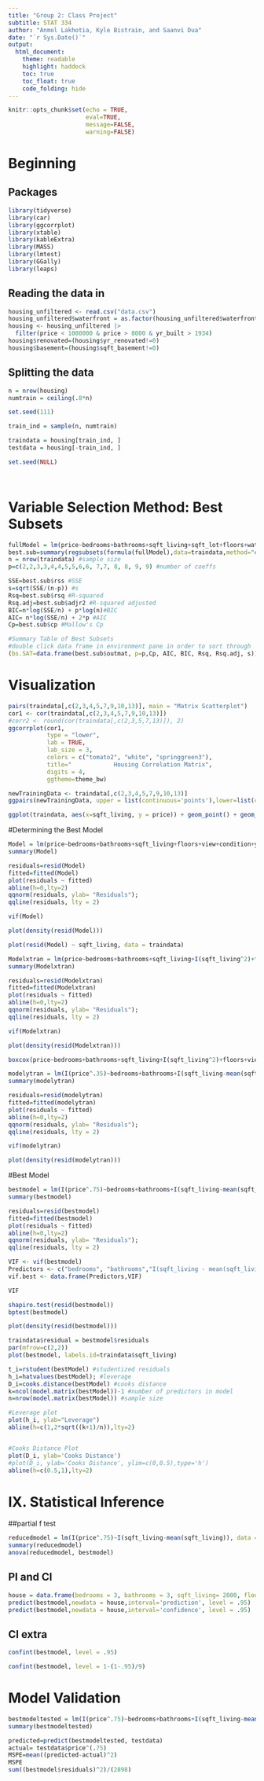 ---
title: "Group 2: Class Project"
subtitle: STAT 334
author: "Anmol Lakhotia, Kyle Bistrain, and Saanvi Dua"
date: "`r Sys.Date()`"
output: 
  html_document:
    theme: readable
    highlight: haddock
    toc: true
    toc_float: true
    code_folding: hide  
---

```{r chunk setup, include=FALSE}
knitr::opts_chunk$set(echo = TRUE,
                      eval=TRUE,
                      message=FALSE,
                      warning=FALSE)
```

# Beginning

## Packages

```{r}
library(tidyverse)
library(car)
library(ggcorrplot)
library(xtable)
library(kableExtra)
library(MASS) 
library(lmtest)
library(GGally)
library(leaps)
```


## Reading the data in

```{r packages, include=FALSE}
housing_unfiltered <- read.csv("data.csv") 
housing_unfiltered$waterfront = as.factor(housing_unfiltered$waterfront)
housing <- housing_unfiltered |> 
  filter(price < 1000000 & price > 8000 & yr_built > 1934)
housing$renovated=(housing$yr_renovated!=0)
housing$basement=(housing$sqft_basement!=0)
```

## Splitting the data

```{r}
n = nrow(housing)
numtrain = ceiling(.8*n) 

set.seed(111) 

train_ind = sample(n, numtrain)

traindata = housing[train_ind, ]   
testdata = housing[-train_ind, ]

set.seed(NULL)  




```


# Variable Selection Method: Best Subsets


```{r}
fullModel = lm(price~bedrooms+bathrooms+sqft_living+sqft_lot+floors+waterfront+view+condition+yr_built+renovated+basement, data = traindata) # full model
best.sub=summary(regsubsets(formula(fullModel),data=traindata,method="exhaustive",nbest=2))
n = nrow(traindata) #sample size
p=c(2,2,3,3,4,4,5,5,6,6, 7,7, 8, 8, 9, 9) #number of coeffs

SSE=best.sub$rss #SSE 
s=sqrt(SSE/(n-p)) #s
Rsq=best.sub$rsq #R-squared 
Rsq.adj=best.sub$adjr2 #R-squared adjusted
BIC=n*log(SSE/n) + p*log(n)#BIC
AIC= n*log(SSE/n) + 2*p #AIC
Cp=best.sub$cp #Mallow's Cp

#Summary Table of Best Subsets
#double click data frame in environment pane in order to sort through
(bs.SAT=data.frame(best.sub$outmat, p=p,Cp, AIC, BIC, Rsq, Rsq.adj, s))

```


# Visualization

```{r}
pairs(traindata[,c(2,3,4,5,7,9,10,13)], main = "Matrix Scatterplot")
cor1 <- cor(traindata[,c(2,3,4,5,7,9,10,13)])
#corr2 <- round(cor(traindata[,c(2,3,5,7,13)]), 2)
ggcorrplot(cor1,
           type = "lower",
           lab = TRUE, 
           lab_size = 3,  
           colors = c("tomato2", "white", "springgreen3"),
           title="            Housing Correlation Matrix", 
           digits = 4,
           ggtheme=theme_bw)

```

```{r}

newTrainingData <- traindata[,c(2,3,4,5,7,9,10,13)]
ggpairs(newTrainingData, upper = list(continuous='points'),lower=list(continuous='cor'))
```

```{r}
ggplot(traindata, aes(x=sqft_living, y = price)) + geom_point() + geom_smooth(method = "lm")
```


#Determining the Best Model

```{r}
Model = lm(price~bedrooms+bathrooms+sqft_living+floors+view+condition+yr_built+basement, data = traindata)
summary(Model)
```


```{r}
residuals=resid(Model)
fitted=fitted(Model)
plot(residuals ~ fitted) 
abline(h=0,lty=2)
qqnorm(residuals, ylab= "Residuals"); 
qqline(residuals, lty = 2)

vif(Model)

plot(density(resid(Model)))

plot(resid(Model) ~ sqft_living, data = traindata)

```

```{r}
Modelxtran = lm(price~bedrooms+bathrooms+sqft_living+I(sqft_living^2)+floors+view+condition+yr_built+basement, data = traindata)
summary(Modelxtran)
```

```{r}
residuals=resid(Modelxtran)
fitted=fitted(Modelxtran)
plot(residuals ~ fitted) 
abline(h=0,lty=2)
qqnorm(residuals, ylab= "Residuals"); 
qqline(residuals, lty = 2)

vif(Modelxtran)

plot(density(resid(Modelxtran)))


```

```{r}
boxcox(price~bedrooms+bathrooms+sqft_living+I(sqft_living^2)+floors+view+condition+yr_built+basement, data=traindata, plotit=TRUE, lambda=seq(.1,.6,length=100), lab = "Box Cox Reccomended Transformation for Price")
```


```{r}
modelytran = lm(I(price^.35)~bedrooms+bathrooms+I(sqft_living-mean(sqft_living))+I((sqft_living-mean(sqft_living))^2)+floors+view+condition+yr_built+basement, data = traindata)
summary(modelytran)
```

```{r}
residuals=resid(modelytran)
fitted=fitted(modelytran)
plot(residuals ~ fitted) 
abline(h=0,lty=2)
qqnorm(residuals, ylab= "Residuals"); 
qqline(residuals, lty = 2)

vif(modelytran)

plot(density(resid(modelytran)))

```

#Best Model

```{r}
bestmodel = lm(I(price^.75)~bedrooms+bathrooms+I(sqft_living-mean(sqft_living))+I((sqft_living-mean(sqft_living))^2)+floors+view+condition+yr_built+basement, data = traindata)
summary(bestmodel)
```

```{r}
residuals=resid(bestmodel)
fitted=fitted(bestmodel)
plot(residuals ~ fitted) 
abline(h=0,lty=2)
qqnorm(residuals, ylab= "Residuals"); 
qqline(residuals, lty = 2)

VIF <- vif(bestmodel)
Predictors <- c("bedrooms", "bathrooms","I(sqft_living - mean(sqft_living))", "I((sqft_living - mean(sqft_living))^2)","floors","view","condition","yr_built","basementTRUE")
vif.best <- data.frame(Predictors,VIF)

VIF

shapiro.test(resid(bestmodel))
bptest(bestmodel)

plot(density(resid(bestmodel)))

```

```{r}

traindata$residual = bestmodel$residuals
par(mfrow=c(2,2))
plot(bestmodel, labels.id=traindata$sqft_living)

```

```{r}
t_i=rstudent(bestModel) #studentized residuals
h_i=hatvalues(bestModel); #leverage
D_i=cooks.distance(bestModel) #cooks distance
k=ncol(model.matrix(bestModel))-1 #number of predictors in model
n=nrow(model.matrix(bestModel)) #sample size

#Leverage plot
plot(h_i, ylab="Leverage")
abline(h=c(1,2*sqrt((k+1)/n)),lty=2)


#Cooks Distance Plot
plot(D_i, ylab='Cooks Distance')
#plot(D_i, ylab='Cooks Distance', ylim=c(0,0.5),type='h')
abline(h=c(0.5,1),lty=2)

```
# IX. Statistical Inference 

##partial f test
```{r}
reducedmodel = lm(I(price^.75)~I(sqft_living-mean(sqft_living)), data = traindata)
summary(reducedmodel)
anova(reducedmodel, bestmodel)
```



## PI and CI
```{r}
house = data.frame(bedrooms = 3, bathrooms = 3, sqft_living= 2000, floors=1, view=3, condition = 3, basement = TRUE, yr_built=2000)
predict(bestmodel,newdata = house,interval='prediction', level = .95)
predict(bestmodel,newdata = house,interval='confidence', level = .95)
```

## CI extra

```{r}
confint(bestmodel, level = .95)
```

```{r}
confint(bestmodel, level = 1-(1-.95)/9)
```

# Model Validation

```{r}
bestmodeltested = lm(I(price^.75)~bedrooms+bathrooms+I(sqft_living-mean(sqft_living))+I((sqft_living-mean(sqft_living))^2)+floors+view+condition+yr_built+basement, data = testdata)
summary(bestmodeltested)

predicted=predict(bestmodeltested, testdata)
actual= testdata$price^(.75)
MSPE=mean((predicted-actual)^2)
MSPE
sum((bestmodel$residuals)^2)/(2898)
```

